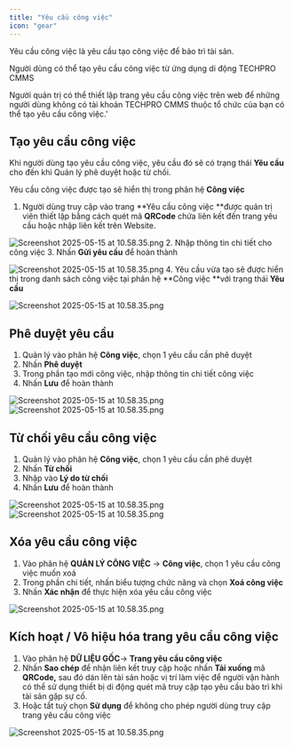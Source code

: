 ```yaml
---
title: "Yêu cầu công việc"
icon: "gear"
---
```


Yêu cầu công việc là yêu cầu tạo công việc để bảo trì tài sản.

Người dùng có thể tạo yêu cầu công việc từ ứng dụng di động TECHPRO CMMS

Người quản trị có thể thiết lập trang yêu cầu công việc trên web để những người dùng không có tài khoản TECHPRO CMMS thuộc tổ chức của bạn có thể tạo yêu cầu công việc.'

## Tạo yêu cầu công việc

Khi người dùng tạo yêu cầu công việc, yêu cầu đó sẽ có trạng thái **Yêu cầu** cho đến khi Quản lý phê duyệt hoặc từ chối.

Yêu cầu công việc được tạo sẽ hiển thị trong phân hệ **Công việc**

1. Người dùng truy cập vào trang **Yêu cầu công việc **được quản trị viên thiết lập bằng cách quét mã **QRCode** chứa liên kết đến trang yêu cầu hoặc nhập liên kết trên Website.

<img
  src="/images/cmms-232.png"
  alt="Screenshot 2025-05-15 at 10.58.35.png"
  title="Screenshot 2025-05-15 at 10.58.35.png"
  className="border mr-auto"
/>
2. Nhập thông tin chi tiết cho công việc
3. Nhấn **Gửi yêu cầu** để hoàn thành

<img
  src="/images/cmms-233.png"
  alt="Screenshot 2025-05-15 at 10.58.35.png"
  title="Screenshot 2025-05-15 at 10.58.35.png"
  className="border mr-auto"
/>
4. Yêu cầu vừa tạo sẽ được hiển thị trong danh sách công việc tại phân hệ **Công việc **với trạng thái **Yêu cầu**

<img
  src="/images/cmms-234.png"
  alt="Screenshot 2025-05-15 at 10.58.35.png"
  title="Screenshot 2025-05-15 at 10.58.35.png"
  className="border mr-auto"
/>
## Phê duyệt yêu cầu

1. Quản lý vào phân hệ **Công việc**, chọn 1 yêu cầu cần phê duyệt
2. Nhấn **Phê duyệt**
3. Trong phần tạo mới công việc, nhập thông tin chi tiết công việc
4. Nhấn **Lưu** để hoàn thành

<img
  src="/images/cmms-235.png"
  alt="Screenshot 2025-05-15 at 10.58.35.png"
  title="Screenshot 2025-05-15 at 10.58.35.png"
  className="border mr-auto"
/>
<img
  src="/images/cmms-236.png"
  alt="Screenshot 2025-05-15 at 10.58.35.png"
  title="Screenshot 2025-05-15 at 10.58.35.png"
  className="border mr-auto"
/>
## Từ chối yêu cầu công việc

1. Quản lý vào phân hệ **Công việc**, chọn 1 yêu cầu cần phê duyệt
2. Nhấn **Từ chối**
3. Nhập vào **Lý do từ chối**
4. Nhấn **Lưu** để hoàn thành

<img
  src="/images/cmms-237.png"
  alt="Screenshot 2025-05-15 at 10.58.35.png"
  title="Screenshot 2025-05-15 at 10.58.35.png"
  className="border mr-auto"
/>
<img
  src="/images/cmms-238.png"
  alt="Screenshot 2025-05-15 at 10.58.35.png"
  title="Screenshot 2025-05-15 at 10.58.35.png"
  className="border mr-auto"
/>
## Xóa yêu cầu công việc

1. Vào phân hệ **QUẢN LÝ CÔNG VIỆC** -\> **Công việc**, chọn 1 yêu cầu công việc muốn xoá
2. Trong phần chi tiết, nhấn biểu tượng chức năng và chọn **Xoá công việc**
3. Nhấn **Xác nhận** để thực hiện xóa yêu cầu công việc

<img
  src="/images/cmms-239.png"
  alt="Screenshot 2025-05-15 at 10.58.35.png"
  title="Screenshot 2025-05-15 at 10.58.35.png"
  className="border mr-auto"
/>
## Kích hoạt / Vô hiệu hóa trang yêu cầu công việc

1. Vào phân hệ **DỮ LIỆU GỐC**-\> **Trang yêu cầu công việc**
2. Nhấn **Sao chép** để nhận liên kết truy cập hoặc nhấn **Tải xuống** mã **QRCode,** sau đó dán lên tài sản hoặc vị trí làm việc để người vận hành có thể sử dụng thiết bị di động quét mã truy cập tạo yêu cầu bảo trì khi tài sản gặp sự cố.
3. Hoặc tắt tuỳ chọn **Sử dụng** để không cho phép người dùng truy cập trang yêu cầu công việc

<img
  src="/images/cmms-240.png"
  alt="Screenshot 2025-05-15 at 10.58.35.png"
  title="Screenshot 2025-05-15 at 10.58.35.png"
  className="border mr-auto"
/>